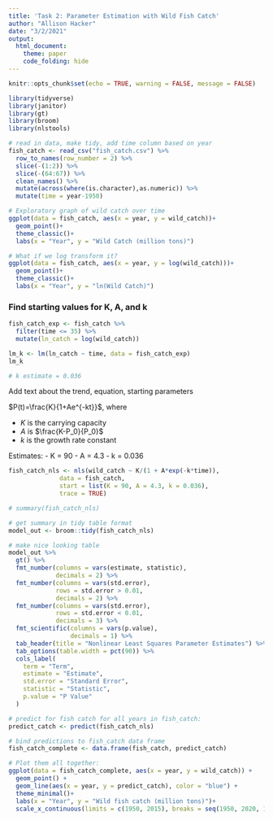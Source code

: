 ```yaml
---
title: 'Task 2: Parameter Estimation with Wild Fish Catch'
author: "Allison Hacker"
date: "3/2/2021"
output:
  html_document:
    theme: paper
    code_folding: hide
---
```


```r
knitr::opts_chunk$set(echo = TRUE, warning = FALSE, message = FALSE)

library(tidyverse)
library(janitor)
library(gt)
library(broom)
library(nlstools)
```

```r
# read in data, make tidy, add time column based on year
fish_catch <- read_csv("fish_catch.csv") %>% 
  row_to_names(row_number = 2) %>% 
  slice(-(1:2)) %>% 
  slice(-(64:67)) %>% 
  clean_names() %>% 
  mutate(across(where(is.character),as.numeric)) %>% 
  mutate(time = year-1950)
```

```r
# Exploratory graph of wild catch over time
ggplot(data = fish_catch, aes(x = year, y = wild_catch))+
  geom_point()+
  theme_classic()+
  labs(x = "Year", y = "Wild Catch (million tons)")

# What if we log transform it?
ggplot(data = fish_catch, aes(x = year, y = log(wild_catch)))+
  geom_point()+
  theme_classic()+
  labs(x = "Year", y = "ln(Wild Catch)")
```


### Find starting values for K, A, and k
```r
fish_catch_exp <- fish_catch %>% 
  filter(time <= 35) %>% 
  mutate(ln_catch = log(wild_catch))

lm_k <- lm(ln_catch ~ time, data = fish_catch_exp)
lm_k

# k estimate = 0.036
```

Add text about the trend, equation, starting parameters

$P(t)=\frac{K}{1+Ae^{-kt}}$, where

- $K$ is the carrying capacity
- $A$ is $\frac{K-P_0}{P_0}$
- $k$ is the growth rate constant

Estimates:
- K = 90
- A = 4.3
- k = 0.036

```r
fish_catch_nls <- nls(wild_catch ~ K/(1 + A*exp(-k*time)),
              data = fish_catch,
              start = list(K = 90, A = 4.3, k = 0.036),
              trace = TRUE)

# summary(fish_catch_nls)

# get summary in tidy table format 
model_out <- broom::tidy(fish_catch_nls)

# make nice looking table
model_out %>% 
  gt() %>% 
  fmt_number(columns = vars(estimate, statistic),
             decimals = 2) %>% 
  fmt_number(columns = vars(std.error),
             rows = std.error > 0.01,
             decimals = 2) %>% 
  fmt_number(columns = vars(std.error),
             rows = std.error < 0.01,
             decimals = 3) %>% 
  fmt_scientific(columns = vars(p.value),
                 decimals = 1) %>% 
  tab_header(title = "Nonlinear Least Squares Parameter Estimates") %>% 
  tab_options(table.width = pct(90)) %>% 
  cols_label(
    term = "Term",
    estimate = "Estimate",
    std.error = "Standard Error",
    statistic = "Statistic",
    p.value = "P Value"
  )
```


```r
# predict for fish catch for all years in fish_catch: 
predict_catch <- predict(fish_catch_nls)

# bind predictions to fish_catch data frame
fish_catch_complete <- data.frame(fish_catch, predict_catch)

# Plot them all together:
ggplot(data = fish_catch_complete, aes(x = year, y = wild_catch)) +
  geom_point() +
  geom_line(aes(x = year, y = predict_catch), color = "blue") +
  theme_minimal()+
  labs(x = "Year", y = "Wild fish catch (million tons)")+
  scale_x_continuous(limits = c(1950, 2015), breaks = seq(1950, 2020, 10), expand = c(0.01,0))
```

